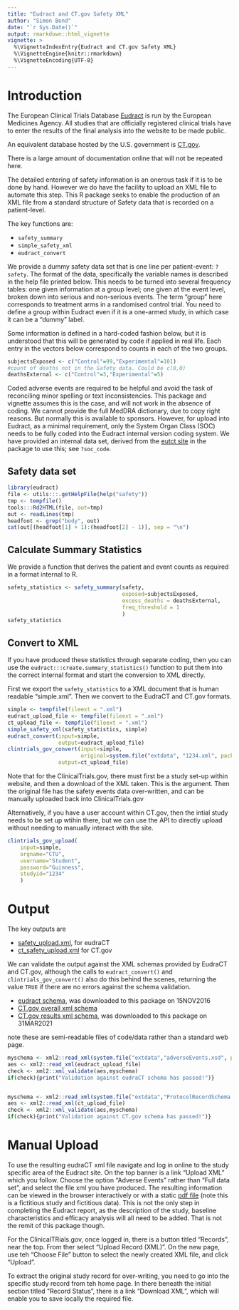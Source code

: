 ---
title: "Eudract and CT.gov Safety XML"
author: "Simon Bond"
date: "`r Sys.Date()`"
output: rmarkdown::html_vignette
vignette: >
  %\VignetteIndexEntry{Eudract and CT.gov Safety XML}
  %\VignetteEngine{knitr::rmarkdown}
  %\VignetteEncoding{UTF-8}
---

# Introduction

The European Clinical Trials Database [Eudract](https://eudract.ema.europa.eu/) is run by the European Medicines Agency. All studies that are officially registered clinical trials have to enter the results of the final analysis into the website to be made public. 

An equivalent database hosted by the U.S. government is [CT.gov](https://clinicaltrials.gov/). 

There is a large amount of documentation online that will not be repeated here.

The detailed entering of safety information is an onerous task if it is to be done by hand. However we do have the facility to upload an XML file to automate this step. This R package seeks to enable the production of an XML file from a standard structure of Safety data that is recorded on a patient-level. 

The key functions are:
 
 * `safety_summary`
 * `simple_safety_xml`
 * `eudract_convert`

We provide a dummy safety data set that is one line per patient-event: `?safety`. The format of the data, specifically the variable names is described in the help file printed below. This needs to be turned into several frequency tables: one given information at a group level; one given at the event level, broken down into serious and non-serious events. The term "group" here corresponds to treatment arms in a randomised control trial. You need to define a group within Eudract even if it is a one-armed study, in which case it can be a "dummy" label. 

Some information is defined in a hard-coded fashion below, but it is understood that this will be generated by code if applied in real life. Each entry in the vectors below correspond to counts in each of the two groups.

```{r meta}
subjectsExposed <- c("Control"=99,"Experimental"=101)
#count of deaths not in the Safety data. Could be c(0,0)
deathsExternal <- c("Control"=3,"Experimental"=5)
```

Coded adverse events are required to be helpful and avoid the task of reconciling minor spelling or text inconsistencies. This package and vignette assumes this is the case, and will not work in the absence of coding. We cannot provide the full MedDRA dictionary, due to copy right reasons. But normally this is available to sponsors. However, for upload into Eudract, as a minimal requirement, only the System Organ Class (SOC) needs to be fully coded into the Eudract internal version coding system. We have provided an internal data set, derived from the [eutct site](http://eutct.ema.europa.eu/eutct/viewListDisplay.do?listId=100000000006&firstTime=true&d-5037238-p=1&d-5037238-n=1&d-5037238-o=1&d-5037238-s=termName) in the package to use this; see `?soc_code`.

## Safety data set
```{r input, echo=FALSE, results="asis"}
library(eudract)
file <- utils:::.getHelpFile(help("safety"))
tmp <- tempfile()
tools:::Rd2HTML(file, out=tmp)
out <- readLines(tmp)
headfoot <- grep("body", out)
cat(out[(headfoot[1] + 1):(headfoot[2] - 1)], sep = "\n")
```

## Calculate Summary Statistics

We provide a function that derives the patient and event counts as required in a format internal to R.

```{r counting}
safety_statistics <- safety_summary(safety, 
                                    exposed=subjectsExposed, 
                                    excess_deaths = deathsExternal, 
                                    freq_threshold = 1
                                    )
safety_statistics
```

## Convert to XML

If you have produced these statistics through separate coding, then you can use the `eudract:::create.summary_statistics()` function to put them into the correct internal format and start the conversion to XML directly.

First we export the `safety_statistics` to a XML document that is human readable "simple.xml". Then we convert to the EudraCT and CT.gov formats.

```{r xml}
simple <- tempfile(fileext = ".xml")
eudract_upload_file <- tempfile(fileext = ".xml")
ct_upload_file <- tempfile(fileext = ".xml")
simple_safety_xml(safety_statistics, simple)
eudract_convert(input=simple,
                output=eudract_upload_file)
clintrials_gov_convert(input=simple,
                       original=system.file("extdata", "1234.xml", package ="eudract"),
                output=ct_upload_file)


```

Note that for the ClinicalTrials.gov, there must first be a study set-up within website, and then a download of the XML taken. This is the \code{original} argument. Then the original file has the safety events data over-written, and can be manually uploaded back into ClinicalTrials.gov

Alternatively, if you have a user account within CT.gov, then the intial study needs to be set up wtihin there, but we can use the API to directly upload without needing to manually interact with the site.

```{r upload, eval=FALSE}
clintrials_gov_upload(
    input=simple,
    orgname="CTU",
    username="Student",
    password="Guinness",
    studyid="1234"
    )

```




# Output



The key outputs are 

* [safety_upload.xml](../extdata/safety_upload.xml), for eudraCT 
* [ct_safety_upload.xml](../extdata/ct_safety_upload.xml) for CT.gov


We can validate the output against the XML schemas provided by EudraCT and CT.gov, although the calls to 
`eudract_convert()` and `clintrials_gov_convert()` also do this behind the scenes, returning the value `TRUE` if there are no errors against the schema validation. 

* [eudract schema](https://eudract.ema.europa.eu/docs/technical/schemas/clinicaltrial/results/adverseEvents.xsd), was downloaded to this package on 15NOV2016
* [CT.gov overall xml schema](https://prsinfo.clinicaltrials.gov/ProtocolRecordSchema.xsd)
* [CT.gov results xml schema](https://prsinfo.clinicaltrials.gov/RRSUploadSchema.xsd), was downloaded to this package on 31MAR2021


note these  are semi-readable files of code/data rather than a standard web page.


```{r check_schema}
myschema <- xml2::read_xml(system.file("extdata","adverseEvents.xsd", package="eudract"))
aes <- xml2::read_xml(eudract_upload_file)
check <- xml2::xml_validate(aes,myschema)
if(check){print("Validation against eudraCT schema has passed!")}


myschema <- xml2::read_xml(system.file("extdata","ProtocolRecordSchema.xsd", package="eudract"))
aes <- xml2::read_xml(ct_upload_file)
check <- xml2::xml_validate(aes,myschema)
if(check){print("Validation against CT.gov schema has passed!")}
```

# Manual Upload

To use the resulting eudraCT xml file navigate and log in online to the study specific area of the Eudract site. On the top banner is a link "Upload XML" which you follow. Choose the option "Adverse Events" rather than "Full data set", and select the file xml you have produced. The resulting information can be viewed in the browser interactively or with a static [pdf file](../extdata/ct_result_0004-000245-38.pdf) (note this is a fictitious study and fictitious data). This is not the only step in completing the Eudract report, as the description of the study, baseline characteristics and efficacy analysis will all need to be added. That is not the remit of this package though.

For the ClinicalTRials.gov, once logged in, there is a button titled "Records", near the top. From ther select "Upload Record (XML)". On the new page, use teh "Choose File" button to select the newly created XML file, and click "Upload".

To extract the original study record for over-writing, you need to go into the specific study record from teh home page. In there beneath the initial section titled "Record Status", there is a link "Download XML", which will enable you to save locally the required file. 

